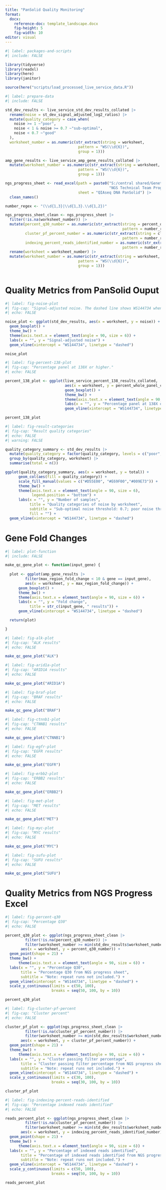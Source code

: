 ```yaml
---
title: "PanSolid Quality Monitoring"
format: 
  docx:
    reference-doc: template_landscape.docx
    fig-height: 5
    fig-width: 10
editor: visual
---
```


```r
#| label: packages-and-scripts
#| include: FALSE

library(tidyverse)
library(readxl)
library(here)
library(janitor)

source(here("scripts/load_processed_live_service_data.R"))

```

```r
#| label: prepare-data
#| include: FALSE

std_dev_results <- live_service_std_dev_results_collated |> 
  rename(noise = st_dev_signal_adjusted_log2_ratios) |> 
  mutate(quality_category = case_when(
    noise >= 1 ~"poor",
    noise < 1 & noise >= 0.7 ~"sub-optimal",
    noise < 0.7 ~"good"
  ),
  worksheet_number = as.numeric(str_extract(string = worksheet,
                                 pattern = "WS(\\d{6})",
                                 group = 1)))

amp_gene_results <- live_service_amp_gene_results_collated |> 
  mutate(worksheet_number = as.numeric(str_extract(string = worksheet,
                                 pattern = "WS(\\d{6})",
                                 group = 1)))

ngs_progress_sheet <- read_excel(path = paste0("S:/central shared/Genetics/Repository/Technical Teams/NGS/",
                                               "NGS Technical Team Progress Sheet - 2024 August 2024.xlsx"),
                                 sheet = "QIAseq DNA PanSolid") |> 
  clean_names()

number_regex <- "(\\d{1,3}|\\d{1,3}.\\d{1,2})"

ngs_progress_sheet_clean <- ngs_progress_sheet |> 
  filter(!is.na(worksheet_number)) |> 
  mutate(percent_q30_number = as.numeric(str_extract(string = percent_q30,
                                                     pattern = number_regex)),
         cluster_pf_percent_number = as.numeric(str_extract(string = cluster_pf_percent,
                                                     pattern = number_regex)),
         indexing_percent_reads_identified_number = as.numeric(str_extract(string = indexing_percent_reads_identified,
                                                     pattern = number_regex))) |> 
  rename(worksheet = worksheet_number) |> 
  mutate(worksheet_number = as.numeric(str_extract(string = worksheet,
                                 pattern = "WS(\\d{6})",
                                 group = 1)))
  
```

# Quality Metrics from PanSolid Ouput

```r
#| label: fig-noise-plot
#| fig-cap: "Signal-adjusted noise. The dashed line shows WS144734 when lot numbers changed."
#| echo: FALSE

noise_plot <- ggplot(std_dev_results, aes(x = worksheet, y = noise)) +
  geom_boxplot() +
  theme_bw() +
  theme(axis.text.x = element_text(angle = 90, size = 6)) +
  labs(x = "", y = "Signal-adjusted noise") +
  geom_vline(xintercept = "WS144734", linetype = "dashed")

noise_plot

```

```r
#| label: fig-percent-138-plot
#| fig-cap: "Percentage panel at 138X or higher."
#| echo: FALSE

percent_138_plot <- ggplot(live_service_percent_138_results_collated, 
                           aes(x = worksheet, y = percent_whole_panel_covered_at_138x)) +
                           geom_boxplot() +
                           theme_bw() +
                           theme(axis.text.x = element_text(angle = 90, size = 6)) +
                           labs(x = "", y = "Percentage panel at 138X or higher") +
                           geom_vline(xintercept = "WS144734", linetype = "dashed")

percent_138_plot

```

```r
#| label: fig-result-categories
#| fig-cap: "Result quality categories"
#| echo: FALSE
#| warning: FALSE

quality_category_summary <- std_dev_results |> 
  mutate(quality_category = factor(quality_category, levels = c("poor", "sub-optimal", "good"))) |> 
  group_by(quality_category, worksheet) |> 
  summarise(total = n())

ggplot(quality_category_summary, aes(x = worksheet, y = total)) +
      geom_col(aes(fill = quality_category)) +
      scale_fill_manual(values = c("#D55E00", "#E69F00","#009E73")) +
      theme_bw() +
      theme(axis.text.x = element_text(angle = 90, size = 6),
            legend.position = "bottom") +
      labs(x = "", y = "Number of samples",
           title = "Quality categories of noise by worksheet",
           subtitle = "Sub-optimal noise threshold: 0.7; poor noise threshold: 1",
           fill = "") +
  geom_vline(xintercept = "WS144734", linetype = "dashed")

```

# Gene Fold Changes

```r
#| label: plot-function
#| include: FALSE

make_qc_gene_plot <- function(input_gene) {
  
  plot <- ggplot(amp_gene_results |> 
         filter(max_region_fold_change < 10 & gene == input_gene), 
         aes(x = worksheet, y = max_region_fold_change)) +
      geom_boxplot() +
      theme_bw() +
      theme(axis.text.x = element_text(angle = 90, size = 6)) +
      labs(x = "", y = "Fold change",
           title = str_c(input_gene, " results")) +
      geom_vline(xintercept = "WS144734", linetype = "dashed")

  return(plot)

}

```

```r
#| label: fig-alk-plot
#| fig-cap: "ALK results"
#| echo: FALSE

make_qc_gene_plot("ALK")

```

```r
#| label: fig-arid1a-plot
#| fig-cap: "ARID1A results"
#| echo: FALSE

make_qc_gene_plot("ARID1A")

```

```r
#| label: fig-braf-plot
#| fig-cap: "BRAF results"
#| echo: FALSE

make_qc_gene_plot("BRAF")

```

```r
#| label: fig-ctnnb1-plot
#| fig-cap: "CTNNB1 results"
#| echo: FALSE

make_qc_gene_plot("CTNNB1")

```

```r
#| label: fig-egfr-plot
#| fig-cap: "EGFR results"
#| echo: FALSE

make_qc_gene_plot("EGFR")

```

```r
#| label: fig-erbb2-plot
#| fig-cap: "ERBB2 results"
#| echo: FALSE

make_qc_gene_plot("ERBB2")

```

```r
#| label: fig-met-plot
#| fig-cap: "MET results"
#| echo: FALSE

make_qc_gene_plot("MET")

```

```r
#| label: fig-myc-plot
#| fig-cap: "MYC results"
#| echo: FALSE

make_qc_gene_plot("MYC")

```

```r
#| label: fig-sufu-plot
#| fig-cap: "SUFU results"
#| echo: FALSE

make_qc_gene_plot("SUFU")

```

# Quality Metrics from NGS Progress Excel

```r
#| label: fig-percent-q30
#| fig-cap: "Percentage Q30"
#| echo: FALSE

percent_q30_plot <- ggplot(ngs_progress_sheet_clean |> 
         filter(!is.na(percent_q30_number)) |> 
         filter(worksheet_number >= min(std_dev_results$worksheet_number)), 
       aes(x = worksheet, y = percent_q30_number)) +
  geom_point(shape = 21) +
  theme_bw() +
      theme(axis.text.x = element_text(angle = 90, size = 6)) +
  labs(x = "", y = "Percentage Q30",
       title = "Percentage Q30 from NGS progress sheet",
       subtitle = "Note: repeat runs not included.") +
  geom_vline(xintercept = "WS144734", linetype = "dashed") +
  scale_y_continuous(limits = c(50, 100),
                     breaks = seq(50, 100, by = 10))

percent_q30_plot

```

```r
#| label: fig-cluster-pf-percent
#| fig-cap: "Cluster percent"
#| echo: FALSE

cluster_pf_plot <- ggplot(ngs_progress_sheet_clean |> 
         filter(!is.na(cluster_pf_percent_number)) |> 
         filter(worksheet_number >= min(std_dev_results$worksheet_number)), 
       aes(x = worksheet, y = cluster_pf_percent_number)) +
  geom_point(shape = 21) +
  theme_bw() +
      theme(axis.text.x = element_text(angle = 90, size = 6)) +
  labs(x = "", y = "Cluster passing filter percentage",
       title = "Cluster passing filter percentage from NGS progress sheet",
       subtitle = "Note: repeat runs not included.") +
  geom_vline(xintercept = "WS144734", linetype = "dashed") +
  scale_y_continuous(limits = c(30, 100),
                     breaks = seq(30, 100, by = 10))

cluster_pf_plot

```

```r
#| label: fig-indexing-percent-reads-identified
#| fig-cap: "Percentage indexed reads identified"
#| echo: FALSE

reads_percent_plot <- ggplot(ngs_progress_sheet_clean |> 
         filter(!is.na(cluster_pf_percent_number)) |> 
         filter(worksheet_number >= min(std_dev_results$worksheet_number)), 
       aes(x = worksheet, y = indexing_percent_reads_identified_number)) +
  geom_point(shape = 21) +
  theme_bw() +
      theme(axis.text.x = element_text(angle = 90, size = 6)) +
  labs(x = "", y = "Percentage of indexed reads identified",
       title = "Percentage of indexed reads identified from NGS progress sheet",
       subtitle = "Note: repeat runs not included.") +
  geom_vline(xintercept = "WS144734", linetype = "dashed") +
  scale_y_continuous(limits = c(50, 100),
                     breaks = seq(50, 100, by = 10))

reads_percent_plot

```


